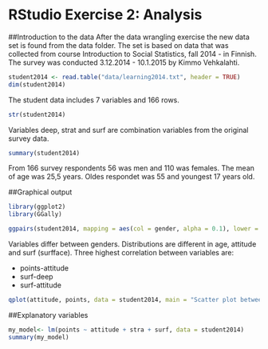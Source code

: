 # RStudio Exercise 2: Analysis

<!--/*Describe the work you have done this week and summarize your learning.*

- Describe your work and results clearly. 
- Assume the reader has an introductory course level understanding of writing and reading R code as well as statistical methods
- Assume the reader has no previous knowledge of your data or the more advanced methods you are using  /-->

##Introduction to the data
After the data wrangling exercise the new data set is found from the data folder. The set is based on data that was collected from course Introduction to Social Statistics, fall 2014 - in Finnish. The survey was conducted  3.12.2014 - 10.1.2015 by Kimmo Vehkalahti.
```r
student2014 <- read.table("data/learning2014.txt", header = TRUE)
dim(student2014)
```
The student data includes 7 variables and 166 rows.
```r
str(student2014)
```
Variables deep, strat and surf are combination variables from the original survey data.

```r
summary(student2014)
```
From 166 survey respondents 56 was men and 110 was females. The mean of age was 25,5 years. Oldes respondet was 55 and youngest 17 years old.

##Graphical output
```r
library(ggplot2)
library(GGally)
```

```r
ggpairs(student2014, mapping = aes(col = gender, alpha = 0.1), lower = list(combo = wrap("facethist", bins = 20)))
```  

Variables differ between genders. Distributions are different in age, attitude and surf (surfface). Three highest correlation between variables are:

* points-attitude
* surf-deep
* surf-attitude


```r
qplot(attitude, points, data = student2014, main = "Scatter plot between attitude and points") + geom_smooth(method = "lm")
```

##Explanatory variables
```r
my_model<- lm(points ~ attitude + stra + surf, data = student2014)
summary(my_model)
```


